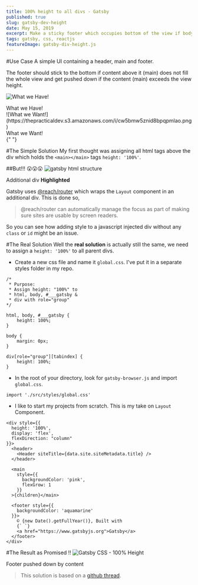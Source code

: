 ```yaml
---
title: 100% height to all divs - Gatsby
published: true
slug: gatsby-dev-height
date: May 15, 2019
excerpt: Make a sticky footer which occupies bottom of the view if body does not fill the view and gets pushed down if body exceeds the view
tags: gatsby, css, reactjs
featureImage: gatsby-div-height.js
---
```


#Use Case
A simple UI containing a header, main and footer.

The footer should stick to the bottom if content above it (main) does not fill the whole view and get pushed down if the content (main) exceeds the view height.

![What we Have!](https://thepracticaldev.s3.amazonaws.com/i/9nmvdxs1nvu995y6zh0d.png)

<figcaption>What we Have!</figcaption>
![What we Want!](https://thepracticaldev.s3.amazonaws.com/i/cw5bmw5znid8bpqpmlao.png)
<figcaption>What we Want!</figcaption>{" "}

#The Simple Solution
My first thought was assigning all html tags above the div which holds the `<main></main>` tags `height: '100%'`.

##But!!! 😮😮😮
![gatsby html structure](https://thepracticaldev.s3.amazonaws.com/i/iho2sk8cs1n1x1ax2wel.png)<figcaption>Additional div **Highlighted**</figcaption>

Gatsby uses [@reach/router](https://github.com/reach/router) which wraps the `Layout` component in an additional div. This is done so,

> @reach/router can automatically manage the focus as part of making sure sites are usable by screen readers.

So you can see how adding style to a javascript injected div without any `class` or `id` might be an issue.

#The Real Solution
Well the **real solution** is actually still the same, we need to assign a `height: '100%'` to all parent divs.

- Create a new css file and name it `global.css`. I've put it in a separate styles folder in my repo.

```
/*
 * Purpose:
 * Assign height: "100%" to
 * html, body, #___gatsby &
 * div with role="group"
*/

html, body, #___gatsby {
    height: 100%;
}

body {
    margin: 0px;
}

div[role="group"][tabindex] {
    height: 100%;
}
```

- In the root of your directory, look for `gatsby-browser.js` and import `global.css`.

```
import './src/styles/global.css'
```

- I like to start my projects from scratch. This is my take on `Layout` Component.

```
<div style={{
  height: '100%',
  display: 'flex',
  flexDirection: "column"
}}>
  <header>
    <Header siteTitle={data.site.siteMetadata.title} />
  </header>

  <main
    style={{
      backgroundColor: 'pink',
      flexGrow: 1
    }}
  >{children}</main>

  <footer style={{
    backgroundColor: 'aquamarine'
  }}>
    © {new Date().getFullYear()}, Built with
    {` `}
    <a href="https://www.gatsbyjs.org">Gatsby</a>
  </footer>
</div>
```

#The Result as Promised !!
![Gatsby CSS - 100% Height](https://thepracticaldev.s3.amazonaws.com/i/z1cdwannqfd42xs7vqrx.gif)

<figcaption>Footer pushed down by content</figcaption>

> This solution is based on a [github thread](https://github.com/gatsbyjs/gatsby/issues/7310).
